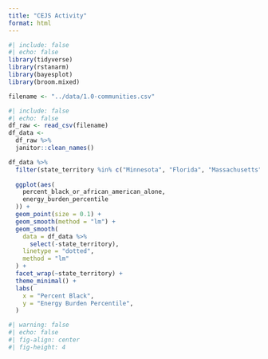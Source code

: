 ```yaml
---
title: "CEJS Activity"
format: html
---
```




```r
#| include: false
#| echo: false
library(tidyverse)
library(rstanarm)
library(bayesplot)
library(broom.mixed)

filename <- "../data/1.0-communities.csv"
```



```r
#| include: false
#| echo: false
df_raw <- read_csv(filename)
df_data <- 
  df_raw %>%
  janitor::clean_names()
```

```r
df_data %>% 
  filter(state_territory %in% c("Minnesota", "Florida", "Massachusetts", "Colorado")) %>% 
  
  ggplot(aes(
    percent_black_or_african_american_alone,
    energy_burden_percentile
  )) +
  geom_point(size = 0.1) +
  geom_smooth(method = "lm") +
  geom_smooth(
    data = df_data %>% 
      select(-state_territory),
    linetype = "dotted",
    method = "lm"
  ) +
  facet_wrap(~state_territory) +
  theme_minimal() +
  labs(
    x = "Percent Black",
    y = "Energy Burden Percentile",
  )
```



```r
#| warning: false
#| echo: false
#| fig-align: center
#| fig-height: 4

```

